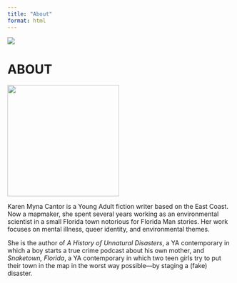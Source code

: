 ```yaml
---
title: "About"
format: html
---
```


::: column-screen
![](./images/banner_no_text.jpg)
:::

# ABOUT

![](./images/profile.jpg){fig-alt="Headshot of the author standing in front of a wall of ivy." width="250" fig-align="center"}

Karen Myna Cantor is a Young Adult fiction writer based on the East Coast. Now a mapmaker, she spent several years working as an environmental scientist in a small Florida town notorious for Florida Man stories. Her work focuses on mental illness, queer identity, and environmental themes.

She is the author of *A History of Unnatural Disasters*, a YA contemporary in which a boy starts a true crime podcast about his own mother, and *Snaketown, Florida*, a YA contemporary in which two teen girls try to put their town in the map in the worst way possible—by staging a (fake) disaster.
